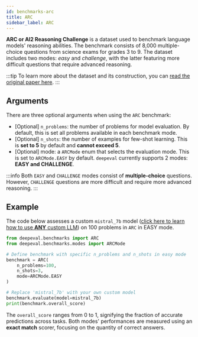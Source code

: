 ```yaml
---
id: benchmarks-arc
title: ARC
sidebar_label: ARC
---
```


**ARC or AI2 Reasoning Challenge** is a dataset used to benchmark language models' reasoning abilities. The benchmark consists of 8,000 multiple-choice questions from science exams for grades 3 to 9. The dataset includes two modes: _easy_ and _challenge_, with the latter featuring more difficult questions that require advanced reasoning.

:::tip
To learn more about the dataset and its construction, you can [read the original paper here](https://arxiv.org/pdf/1803.05457v1).
:::

## Arguments

There are three optional arguments when using the `ARC` benchmark:

- [Optional] `n_problems`: the number of problems for model evaluation. By default, this is set all problems available in each benchmark mode.
- [Optional] `n_shots`: the number of examples for few-shot learning. This is **set to 5** by default and **cannot exceed 5**.
- [Optional] mode: a `ARCMode` enum that selects the evaluation mode. This is set to `ARCMode.EASY` by default. `deepeval` currently supports 2 modes: **EASY and CHALLENGE**.

:::info
Both `EASY` and `CHALLENGE` modes consist of **multiple-choice** questions. However, `CHALLENGE` questions are more difficult and require more advanced reasoning.
:::

## Example

The code below assesses a custom `mistral_7b` model ([click here to learn how to use **ANY** custom LLM](/docs/benchmarks-introduction#benchmarking-your-llm)) on 100 problems in `ARC` in EASY mode.

```python
from deepeval.benchmarks import ARC
from deepeval.benchmarks.modes import ARCMode

# Define benchmark with specific n_problems and n_shots in easy mode
benchmark = ARC(
    n_problems=100,
    n_shots=3,
    mode=ARCMode.EASY
)

# Replace 'mistral_7b' with your own custom model
benchmark.evaluate(model=mistral_7b)
print(benchmark.overall_score)
```

The `overall_score` ranges from 0 to 1, signifying the fraction of accurate predictions across tasks. Both modes' performances are measured using an **exact match** scorer, focusing on the quantity of correct answers.
